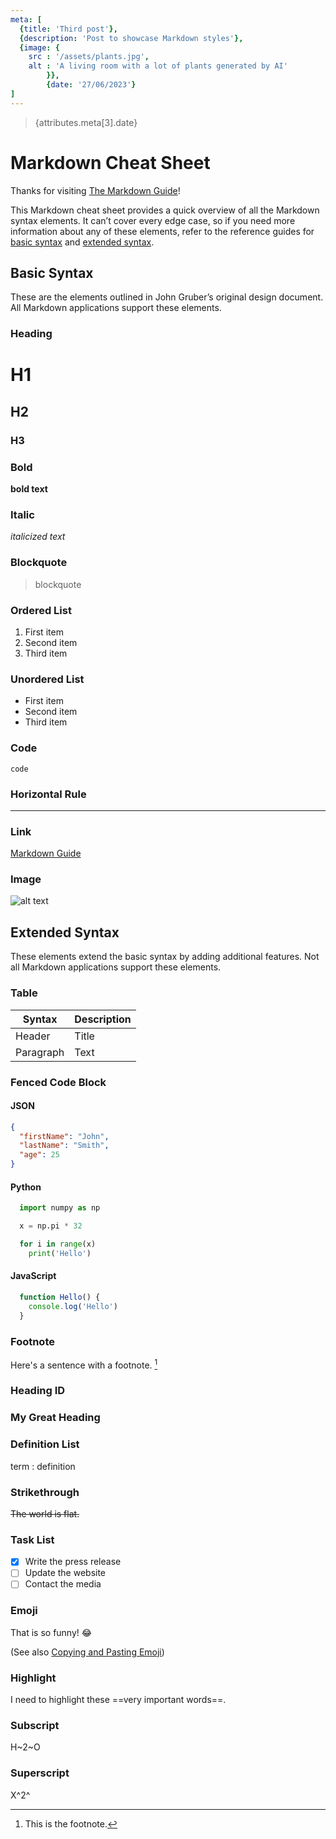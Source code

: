 ```yaml
---
meta: [
  {title: 'Third post'},
  {description: 'Post to showcase Markdown styles'},
  {image: {
    src : '/assets/plants.jpg',
    alt : 'A living room with a lot of plants generated by AI'
        }},
        {date: '27/06/2023'}
]
---
```


<PostBanner image={attributes.meta[2].image} />

> {attributes.meta[3].date}

# Markdown Cheat Sheet

Thanks for visiting [The Markdown Guide](https://www.markdownguide.org)!

This Markdown cheat sheet provides a quick overview of all the Markdown syntax elements. It can’t cover every edge case, so if you need more information about any of these elements, refer to the reference guides for [basic syntax](https://www.markdownguide.org/basic-syntax) and [extended syntax](https://www.markdownguide.org/extended-syntax).

## Basic Syntax

These are the elements outlined in John Gruber’s original design document. All Markdown applications support these elements.

### Heading

# H1
## H2
### H3

### Bold

**bold text**

### Italic

*italicized text*

### Blockquote

> blockquote

### Ordered List

1. First item
2. Second item
3. Third item

### Unordered List

- First item
- Second item
- Third item

### Code

`code`

### Horizontal Rule

---

### Link

[Markdown Guide](https://www.markdownguide.org)

### Image

![alt text](https://www.markdownguide.org/assets/images/tux.png)

## Extended Syntax

These elements extend the basic syntax by adding additional features. Not all Markdown applications support these elements.

### Table

| Syntax | Description |
| ----------- | ----------- |
| Header | Title |
| Paragraph | Text |

### Fenced Code Block

#### JSON

```json
{
  "firstName": "John",
  "lastName": "Smith",
  "age": 25
}
```

#### Python

```py
  import numpy as np

  x = np.pi * 32

  for i in range(x)
    print('Hello')
```

#### JavaScript

```js
  function Hello() {
    console.log('Hello')
  }
```

### Footnote

Here's a sentence with a footnote. [^1]

[^1]: This is the footnote.

### Heading ID

### My Great Heading

### Definition List

term
: definition

### Strikethrough

~~The world is flat.~~

### Task List

- [x] Write the press release
- [ ] Update the website
- [ ] Contact the media

### Emoji

That is so funny! :joy:

(See also [Copying and Pasting Emoji](https://www.markdownguide.org/extended-syntax/#copying-and-pasting-emoji))

### Highlight

I need to highlight these ==very important words==.

### Subscript

H~2~O

### Superscript

X^2^
